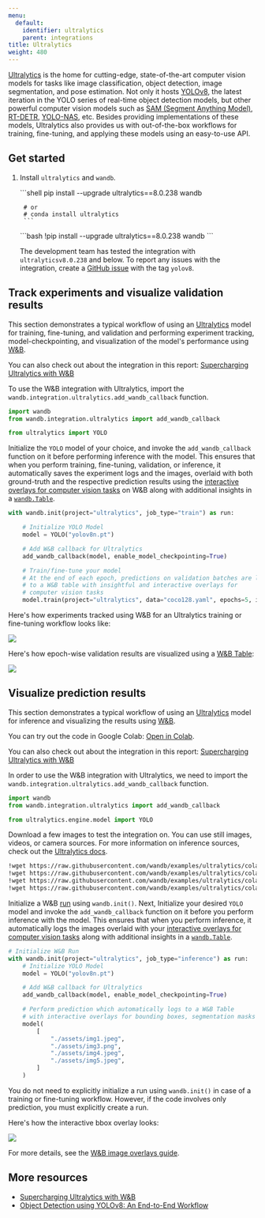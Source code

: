 ```yaml
---
menu:
  default:
    identifier: ultralytics
    parent: integrations
title: Ultralytics
weight: 480
---
```

<Card title="Try in Colab" href="https://colab.research.google.com/github/wandb/examples/blob/master/colabs/ultralytics/01_train_val.ipynb" icon="python"/>

[Ultralytics](https://github.com/ultralytics/ultralytics) is the home for cutting-edge, state-of-the-art computer vision models for tasks like image classification, object detection, image segmentation, and pose estimation. Not only it hosts [YOLOv8](https://docs.ultralytics.com/models/yolov8/), the latest iteration in the YOLO series of real-time object detection models, but other powerful computer vision models such as [SAM (Segment Anything Model)](https://docs.ultralytics.com/models/sam/#introduction-to-sam-the-segment-anything-model), [RT-DETR](https://docs.ultralytics.com/models/rtdetr/), [YOLO-NAS](https://docs.ultralytics.com/models/yolo-nas/), etc. Besides providing implementations of these models, Ultralytics also provides us with out-of-the-box workflows for training, fine-tuning, and applying these models using an easy-to-use API.

## Get started

1. Install `ultralytics` and `wandb`.

    <Tabs>
    <Tab title="Command Line">
    ```shell
        pip install --upgrade ultralytics==8.0.238 wandb

        # or
        # conda install ultralytics
        ```
    </Tab>
    <Tab title="Notebook">
    ```bash
        !pip install --upgrade ultralytics==8.0.238 wandb
        ```
    </Tab>
    </Tabs>

    The development team has tested the integration with `ultralyticsv8.0.238` and below. To report any issues with the integration, create a [GitHub issue](https://github.com/wandb/wandb/issues/new?template=sdk-bug.yml) with the tag `yolov8`.

## Track experiments and visualize validation results

<Card title="Try in Colab" href="https://colab.research.google.com/github/wandb/examples/blob/master/colabs/ultralytics/01_train_val.ipynb" icon="python"/>

This section demonstrates a typical workflow of using an [Ultralytics](https://docs.ultralytics.com/modes/predict/) model for training, fine-tuning, and validation and performing experiment tracking, model-checkpointing, and visualization of the model's performance using [W&B](https://wandb.ai/site).

You can also check out about the integration in this report: [Supercharging Ultralytics with W&B](https://wandb.ai/geekyrakshit/ultralytics/reports/Supercharging-Ultralytics-with-Weights-Biases--Vmlldzo0OTMyMDI4)

To use the W&B integration with Ultralytics, import the `wandb.integration.ultralytics.add_wandb_callback` function.

```python
import wandb
from wandb.integration.ultralytics import add_wandb_callback

from ultralytics import YOLO
```

Initialize the `YOLO` model of your choice, and invoke the `add_wandb_callback` function on it before performing inference with the model. This ensures that when you perform training, fine-tuning, validation, or inference, it automatically saves the experiment logs and the images, overlaid with both ground-truth and the respective prediction results using the [interactive overlays for computer vision tasks](/guides/track/log/media/#image-overlays-in-tables) on W&B along with additional insights in a [`wandb.Table`](/guides/tables/).

```python
with wandb.init(project="ultralytics", job_type="train") as run:

    # Initialize YOLO Model
    model = YOLO("yolov8n.pt")

    # Add W&B callback for Ultralytics
    add_wandb_callback(model, enable_model_checkpointing=True)

    # Train/fine-tune your model
    # At the end of each epoch, predictions on validation batches are logged
    # to a W&B table with insightful and interactive overlays for
    # computer vision tasks
    model.train(project="ultralytics", data="coco128.yaml", epochs=5, imgsz=640)
```

Here's how experiments tracked using W&B for an Ultralytics training or fine-tuning workflow looks like:

<Frame>
    <img src="/https://imgur.com/a/TB76U9O" />
</Frame>

Here's how epoch-wise validation results are visualized using a [W&B Table](/guides/tables/):

<Frame>
    <img src="/https://imgur.com/a/kU5h7W4" />
</Frame>

## Visualize prediction results

<Card title="Try in Colab" href="https://colab.research.google.com/github/wandb/examples/blob/master/colabs/ultralytics/00_inference.ipynb" icon="python"/>

This section demonstrates a typical workflow of using an [Ultralytics](https://docs.ultralytics.com/modes/predict/) model for inference and visualizing the results using [W&B](https://wandb.ai/site).

You can try out the code in Google Colab: [Open in Colab](https://wandb.me/ultralytics-inference).

You can also check out about the integration in this report: [Supercharging Ultralytics with W&B](https://wandb.ai/geekyrakshit/ultralytics/reports/Supercharging-Ultralytics-with-Weights-Biases--Vmlldzo0OTMyMDI4)

In order to use the W&B integration with Ultralytics, we need to import the `wandb.integration.ultralytics.add_wandb_callback` function.

```python
import wandb
from wandb.integration.ultralytics import add_wandb_callback

from ultralytics.engine.model import YOLO
```

Download a few images to test the integration on. You can use still images, videos, or camera sources. For more information on inference sources, check out the [Ultralytics docs](https://docs.ultralytics.com/modes/predict/).

```bash
!wget https://raw.githubusercontent.com/wandb/examples/ultralytics/colabs/ultralytics/assets/img1.png
!wget https://raw.githubusercontent.com/wandb/examples/ultralytics/colabs/ultralytics/assets/img2.png
!wget https://raw.githubusercontent.com/wandb/examples/ultralytics/colabs/ultralytics/assets/img4.png
!wget https://raw.githubusercontent.com/wandb/examples/ultralytics/colabs/ultralytics/assets/img5.png
```

Initialize a W&B [run](/guides/runs/) using `wandb.init()`. Next, Initialize your desired `YOLO` model and invoke the `add_wandb_callback` function on it before you perform inference with the model. This ensures that when you perform inference, it automatically logs the images overlaid with your [interactive overlays for computer vision tasks](/guides/track/log/media/#image-overlays-in-tables) along with additional insights in a [`wandb.Table`](/guides/tables/).

```python
# Initialize W&B Run
with wandb.init(project="ultralytics", job_type="inference") as run:
    # Initialize YOLO Model
    model = YOLO("yolov8n.pt")

    # Add W&B callback for Ultralytics
    add_wandb_callback(model, enable_model_checkpointing=True)

    # Perform prediction which automatically logs to a W&B Table
    # with interactive overlays for bounding boxes, segmentation masks
    model(
        [
            "./assets/img1.jpeg",
            "./assets/img3.png",
            "./assets/img4.jpeg",
            "./assets/img5.jpeg",
        ]
    )
```

You do not need to explicitly initialize a run using `wandb.init()` in case of a training or fine-tuning workflow. However, if the code involves only prediction, you must explicitly create a run.

Here's how the interactive bbox overlay looks:

<Frame>
    <img src="/https://imgur.com/a/UTSiufs" />
</Frame>

For more details, see the [W&B image overlays guide](/guides/track/log/media/#image-overlays).

## More resources

* [Supercharging Ultralytics with W&B](https://wandb.ai/geekyrakshit/ultralytics/reports/Supercharging-Ultralytics-with-Weights-Biases--Vmlldzo0OTMyMDI4)
* [Object Detection using YOLOv8: An End-to-End Workflow](https://wandb.ai/reviewco/object-detection-bdd/reports/Object-Detection-using-YOLOv8-An-End-to-End-Workflow--Vmlldzo1NTAyMDQ1)